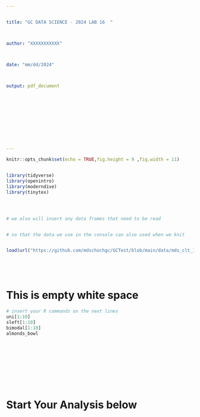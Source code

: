 ---


title: "GC DATA SCIENCE - 2024 LAB 16  "  



author: "XXXXXXXXXXX"  



date: "mm/dd/2024"  



output: pdf_document











---











```{r include = FALSE, warning = FALSE, results = FALSE}



knitr::opts_chunk$set(echo = TRUE,fig.height = 9 ,fig.width = 11)


library(tidyverse)
library(openintro)
library(moderndive)
library(tinytex)




# we also will insert any data frames that need to be read


# so that the data we use in the console can also used when we knit


load(url("https://github.com/mdschochgc/GCTest/blob/main/data/mds_clt_111824.rda?raw=true"))






```


# This is empty white space 



```{r "TEST", error = TRUE, warning = FALSE}





# insert your R commands on the next lines
uni[1:10] 
sleft[1:10]
bimodal[1:10]
almonds_bowl


 








```



# Start Your Analysis below



  